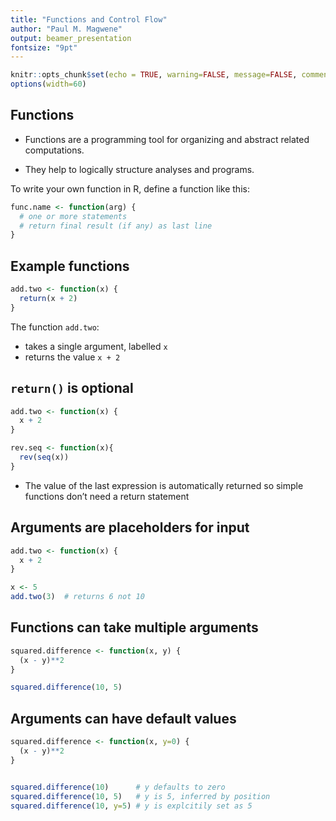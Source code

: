 ```yaml
---
title: "Functions and Control Flow"
author: "Paul M. Magwene"
output: beamer_presentation
fontsize: "9pt"    
---
```


```r
knitr::opts_chunk$set(echo = TRUE, warning=FALSE, message=FALSE, comment = "", collapse=TRUE)
options(width=60)
```



## Functions

* Functions are a programming tool for organizing and abstract related computations.  

* They help to logically structure analyses and programs.

\bigskip

To write your own function in R, define a function like this:

\medskip

```r
func.name <- function(arg) {
  # one or more statements 
  # return final result (if any) as last line
}
```

## Example functions


```r
add.two <- function(x) {
  return(x + 2)
}
```

The function `add.two`:

  - takes a single argument, labelled `x`
  - returns the value `x + 2` 
  

## `return()` is optional

```r
add.two <- function(x) {
  x + 2
}

rev.seq <- function(x){
  rev(seq(x))
}

```

- The value of the last expression is automatically returned so simple functions don't need a return statement



## Arguments are placeholders for input


```r
add.two <- function(x) {
  x + 2
}

x <- 5
add.two(3)  # returns 6 not 10
```

## Functions can take multiple arguments

```r
squared.difference <- function(x, y) {
  (x - y)**2
}

squared.difference(10, 5)
```

## Arguments can have default values

```r
squared.difference <- function(x, y=0) {
  (x - y)**2
}


squared.difference(10)      # y defaults to zero
squared.difference(10, 5)   # y is 5, inferred by position
squared.difference(10, y=5) # y is explcitily set as 5
```
